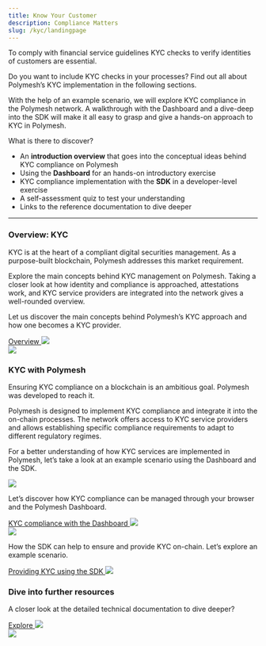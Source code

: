 ```yaml
---
title: Know Your Customer
description: Compliance Matters
slug: /kyc/landingpage
---
```



To comply with financial service guidelines KYC checks to verify identities of customers are essential.

Do you want to include KYC checks in your processes? Find out all about Polymesh’s KYC implementation in the following sections.

With the help of an example scenario, we will explore KYC compliance in the Polymesh network. A walkthrough with the Dashboard and a dive-deep into the SDK will make it all easy to grasp and give a hands-on approach to KYC in Polymesh.

What is there to discover?
* An **introduction overview** that goes into the conceptual ideas behind KYC compliance on Polymesh
* Using the **Dashboard** for an hands-on introductory exercise
* KYC compliance implementation with the **SDK** in a developer-level exercise 
* A self-assessment quiz to test your understanding
* Links to the reference documentation to dive deeper

***

<div class="box-overview-card">
	<div class="content-left">
		<h3>Overview: KYC</h3>
		<p>KYC is at the heart of a compliant digital securities management. As a purpose-built blockchain, Polymesh addresses this market requirement.</p>
		<p>Explore the main concepts behind KYC management on Polymesh. Taking a closer look at how identity and compliance is approached, attestations work, and KYC service providers are integrated into the network gives a well-rounded overview.</p>
		<p>Let us discover the main concepts behind Polymesh’s KYC approach and how one becomes a KYC provider.</p>
		<a class="action-link" href="#">
			Overview
			<img src="/icon-arrow-right.svg"/>
		</a>
	</div>
	<div class="image-right">
		<img src="/illu-p-screen.svg"/>
	</div>
</div>
<h3>KYC with Polymesh</h3>
Ensuring KYC compliance on a blockchain is an ambitious goal. Polymesh was developed to reach it.

Polymesh is designed to implement KYC compliance and integrate it into the on-chain processes. The network offers access to KYC service providers and allows establishing specific compliance requirements to adapt to different regulatory regimes.

For a better understanding of how KYC services are implemented in Polymesh, let’s take a look at an example scenario using the Dashboard and the SDK.

<div class="box-action-cards">
	<div class="content-wrapper">
		<div class="action-card">
			<img class="action-icon" src="/tmpAssets/briefcase-01.svg"/>
			<p>Let’s discover how KYC compliance can be managed through your browser and the Polymesh Dashboard.</p>
			<a class="action-link" href="#">
				KYC compliance with the Dashboard
				<img src="/icon-arrow-right.svg"/>
			</a>
		</div>
		<div class="action-card">
			<img class="action-icon" src="/tmpAssets/brackets-01.svg"/>
			<p>How the SDK can help to ensure and provide KYC on-chain. Let’s explore an example scenario.</p>
			<a class="action-link" href="#">
				Providing KYC using the SDK
				<img src="/icon-arrow-right.svg"/>
			</a>
		</div>
	</div>
</div>

<div class="box-overview-card">
	<div class="content-left">
		<h3>Dive into further resources</h3>
		<p>A closer look at the detailed technical documentation to dive deeper?</p>
		<a class="action-link" href="#">
			Explore
			<img src="/icon-arrow-right.svg"/>
		</a>
	</div>
	<div class="image-right">
		<img src="/illu-p-code.svg"/>
	</div>
</div>